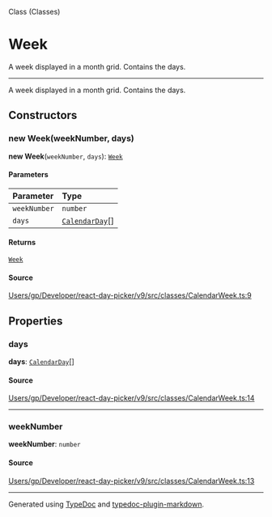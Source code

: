 <SectionTitle>Class (Classes)</SectionTitle>

# Week

<Description>
A week displayed in a month grid. Contains the days.
</Description>

---

A week displayed in a month grid. Contains the days.

## Constructors

<a id="constructors" name="constructors"></a>

### new Week(weekNumber, days)

<SignatureMemberIdentifier>**new Week**(`weekNumber`, `days`): [`Week`](/api/next/classes/Week.md)</SignatureMemberIdentifier>

#### Parameters

| Parameter | Type |
| :------ | :------ |
| `weekNumber` | `number` |
| `days` | [`CalendarDay`](/api/next/classes/CalendarDay.md)[] |

#### Returns

[`Week`](/api/next/classes/Week.md)

#### Source

[Users/gp/Developer/react-day-picker/v9/src/classes/CalendarWeek.ts:9](https://github.com/gpbl/react-day-picker/blob/next/src/classes/CalendarWeek.ts#L9)

## Properties

<a id="days" name="days"></a>

### days

<SignatureMemberIdentifier>**days**: [`CalendarDay`](/api/next/classes/CalendarDay.md)[]</SignatureMemberIdentifier>

#### Source

[Users/gp/Developer/react-day-picker/v9/src/classes/CalendarWeek.ts:14](https://github.com/gpbl/react-day-picker/blob/next/src/classes/CalendarWeek.ts#L14)

***

<a id="weeknumber" name="weeknumber"></a>

### weekNumber

<SignatureMemberIdentifier>**weekNumber**: `number`</SignatureMemberIdentifier>

#### Source

[Users/gp/Developer/react-day-picker/v9/src/classes/CalendarWeek.ts:13](https://github.com/gpbl/react-day-picker/blob/next/src/classes/CalendarWeek.ts#L13)

***

Generated using [TypeDoc](https://typedoc.org) and [typedoc-plugin-markdown](https://typedoc-plugin-markdown.org).
